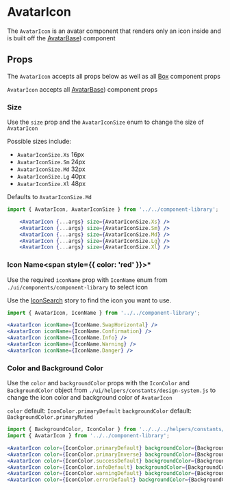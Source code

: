 

# AvatarIcon

The `AvatarIcon` is an avatar component that renders only an icon inside and is built off the [AvatarBase](/docs/components-componentlibrary-avatarbase--default-story)) component

<Canvas>
  <Story id="components-componentlibrary-avataricon--default-story" />
</Canvas>

## Props

The `AvatarIcon` accepts all props below as well as all [Box](/docs/components-componentlibrary-box--docs#props) component props

<ArgsTable of={AvatarIcon} />

`AvatarIcon` accepts all [AvatarBase](/docs/components-componentlibrary-avatarbase--default-story))
component props

<ArgsTable of={AvatarBase} />

### Size

Use the `size` prop and the `AvatarIconSize` enum to change the size of `AvatarIcon`

Possible sizes include:

- `AvatarIconSize.Xs` 16px
- `AvatarIconSize.Sm` 24px
- `AvatarIconSize.Md` 32px
- `AvatarIconSize.Lg` 40px
- `AvatarIconSize.Xl` 48px

Defaults to `AvatarIconSize.Md`

<Canvas>
  <Story id="components-componentlibrary-avataricon--size-story" />
</Canvas>

```jsx
import { AvatarIcon, AvatarIconSize } from '../../component-library';

    <AvatarIcon {...args} size={AvatarIconSize.Xs} />
    <AvatarIcon {...args} size={AvatarIconSize.Sm} />
    <AvatarIcon {...args} size={AvatarIconSize.Md} />
    <AvatarIcon {...args} size={AvatarIconSize.Lg} />
    <AvatarIcon {...args} size={AvatarIconSize.Xl} />
```

### Icon Name<span style={{ color: 'red' }}>\*</span>

Use the required `iconName` prop with `IconName` enum from `./ui/components/component-library` to select icon

Use the [IconSearch](/story/components-componentlibrary-icon--default-story) story to find the icon you want to use.

<Canvas>
  <Story id="components-componentlibrary-avataricon--icon-name-story" />
</Canvas>

```jsx
import { AvatarIcon, IconName } from '../../component-library';

<AvatarIcon iconName={IconName.SwapHorizontal} />
<AvatarIcon iconName={IconName.Confirmation} />
<AvatarIcon iconName={IconName.Info} />
<AvatarIcon iconName={IconName.Warning} />
<AvatarIcon iconName={IconName.Danger} />
```

### Color and Background Color

Use the `color` and `backgroundColor` props with the `IconColor` and `BackgroundColor` object from `./ui/helpers/constants/design-system.js` to change the icon color and background color of `AvatarIcon`

`color` default: `IconColor.primaryDefault`
`backgroundColor` default: `BackgroundColor.primaryMuted`

<Canvas>
  <Story id="components-componentlibrary-avataricon--color-and-background-color" />
</Canvas>

```jsx
import { BackgroundColor, IconColor } from '../../../helpers/constants/design-system';
import { AvatarIcon } from '../../component-library';

<AvatarIcon color={IconColor.primaryDefault} backgroundColor={BackgroundColor.primaryMuted} />
<AvatarIcon color={IconColor.primaryInverse} backgroundColor={BackgroundColor.primaryDefault} />
<AvatarIcon color={IconColor.successDefault} backgroundColor={BackgroundColor.successMuted} />
<AvatarIcon color={IconColor.infoDefault} backgroundColor={BackgroundColor.infoMuted} />
<AvatarIcon color={IconColor.warningDefault} backgroundColor={BackgroundColor.warningMuted} />
<AvatarIcon color={IconColor.errorDefault} backgroundColor={BackgroundColor.errorMuted} />
```
